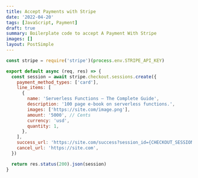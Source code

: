 ```yaml
---
title: Accept Payments with Stripe
date: '2022-04-20'
tags: [JavaScript, Payment]
draft: true
summary: Boilerplate code to accept A Payment With Stripe
images: []
layout: PostSimple
---
```


```js {3-18} showLineNumbers
const stripe = require('stripe')(process.env.STRIPE_API_KEY)

export default async (req, res) => {
  const session = await stripe.checkout.sessions.create({
    payment_method_types: ['card'],
    line_items: [
      {
        name: 'Serverless Functions – The Complete Guide',
        description: '100 page e-book on serverless functions.',
        images: ['https://site.com/image.png'],
        amount: '5000', // Cents
        currency: 'usd',
        quantity: 1,
      },
    ],
    success_url: 'https://site.com/success?session_id={CHECKOUT_SESSION_ID}',
    cancel_url: 'https://site.com',
  })

  return res.status(200).json(session)
}
```
